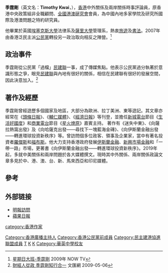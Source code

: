 '''季霆剛'''（英文名：'''Timothy Kwai'''，{{bd|1983年}}），[[香港|香港]]中外關係及兩岸關係時事評論員，原香港中央政策組非全職顧問、[[全國港澳硏究會|全國港澳硏究會]]會員，為中國內地多家學院及研究所國際及港澳問題之特約研究員。

他畢業於英國[[埃塞克斯大學|埃塞克斯大學]]法律系及[[薩里大學|薩里大學]]管理系，熱衷[[旅遊|旅遊]]及[[書法|書法]]。2007年由香港泛民主派[[公民黨_(香港)|公民黨]]轉投另一政治取向相反之陣營。<ref>[http://www.youtube.com/watch?v=cjfQhmtQRwg 星期日大班-季霆剛] {{Wayback|url=http://www.youtube.com/watch?v=cjfQhmtQRwg |date=20140701062030 }}2009年 NOW TV</ref>

==政治事件==
季霆剛從公民黨「過檔」[[民建聯|民建聯]]一事，成了傳媒焦點。他表示公民黨過分執著於意識形態之爭，眼見[[民建聯|民建聯]]與內地有很好的關係，相信在民建聯有很好的發展空間，因此決意加入。<ref>[http://paper.wenweipo.com/2009/05/06/HK0905060027.htm 財經人從政 季霆剛知行合一] {{Wayback|url=http://paper.wenweipo.com/2009/05/06/HK0905060027.htm |date=20090509105354 }}文匯網 2009-05-06</ref>

==著作及經歷==
季霆剛曾經遊歷多個國家及地區，大部分為歐洲、拉丁美洲、東等遊記。其文章亦經常在《[[頭條日報|頭條日報]]》、《[[輔仁媒體|輔仁媒體]]》、《[[香港經濟日報|經濟日報]]》等刊登，並擔任[[新城電台|新城電台]]節目《[[生活好國度|生活好國度]]》和[[商業電台|商業電台]]節目《[[星火燎原|星火燎原]]》嘉賓主持。
著作有《迷失中東》、《向薩拉熱窩出發》及《向哈薩克出發——尋找下一塊藍海金磚》、《向伊斯蘭金融出發——轉進環球投資新秩序》等。曾訪問個多位政客、領事及企業家，當中有著名投資者[[羅傑斯|羅傑斯]]和[[福布斯|福布斯]]。他大力支持香港政府發展[[伊斯蘭金融|伊斯蘭金融]]、[[新興市場金融|新興市場金融]]和「一帶一路」市場，更著書《向伊斯蘭金融出發——轉進環球投資新秩序》。2019年起，多就中美關係和兩岸問題於各大媒體撰文。現時其中外關係、兩岸關係政論文章多見於中、港、澳、台、新、馬來西亞和印尼媒體。

==參考==
<references/>

==外部链接==
*[http://hk.news.yahoo.com/060924/12/1tk54.html 明報訪問]{{Wayback|url=http://hk.news.yahoo.com/060924/12/1tk54.html |date=20070311153013 }}
*[http://appledaily.atnext.com/template/apple/art_main.cfm?sec_id=4104&showdate=20060718&art_id=6137641 蘋果日報]{{dead link|date=2017年12月 |bot=InternetArchiveBot |fix-attempted=yes }}

[[Category:香港廣播主持人|Category:香港廣播主持人]]
[[category:香港作家|category:香港作家]]
[[Category:香港公民黨前成員|Category:香港公民黨前成員]]
[[Category:民主建港協進聯盟成員|Category:民主建港協進聯盟成員]]
[[Category:季姓|T]]
[[Category:艾塞克斯大學校友|K]]
[[Category:薩里大學校友|K]]
[[Category:華英中學校友|Category:華英中學校友]]